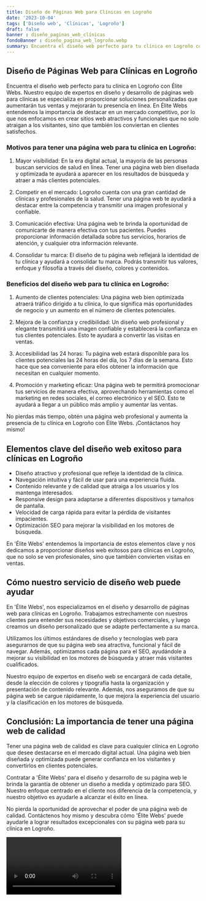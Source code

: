 ```yaml
---
title: Diseño de Páginas Web para Clínicas en Logroño
date: '2023-10-04'
tags: ['Diseño web', 'Clínicas', 'Logroño']
draft: false
banner : diseño_paginas_web_clínicas
fondoBanner : diseño_pagina_web_logroño.webp
summary: Encuentra el diseño web perfecto para tu clínica en Logroño con Élite Webs. Nuestro equipo de expertos en diseño y desarrollo de páginas web para clínicas se especializa en proporcionar soluciones personalizadas que aumentarán tus ventas y mejorarán tu presencia en línea. En Élite Webs entendemos la importancia de destacar en un mercado competitivo, por lo que nos enfocamos en crear sitios web atractivos y funcionales que no solo atraigan a los visitantes, sino que también los conviertan en clientes satisfechos.
---
```


## Diseño de Páginas Web para Clínicas en Logroño

Encuentra el diseño web perfecto para tu clínica en Logroño con Élite Webs. Nuestro equipo de expertos en diseño y desarrollo de páginas web para clínicas se especializa en proporcionar soluciones personalizadas que aumentarán tus ventas y mejorarán tu presencia en línea. En Élite Webs entendemos la importancia de destacar en un mercado competitivo, por lo que nos enfocamos en crear sitios web atractivos y funcionales que no solo atraigan a los visitantes, sino que también los conviertan en clientes satisfechos.

### Motivos para tener una página web para tu clínica en Logroño:

1. Mayor visibilidad: En la era digital actual, la mayoría de las personas buscan servicios de salud en línea. Tener una página web bien diseñada y optimizada te ayudará a aparecer en los resultados de búsqueda y atraer a más clientes potenciales.

2. Competir en el mercado: Logroño cuenta con una gran cantidad de clínicas y profesionales de la salud. Tener una página web te ayudará a destacar entre la competencia y transmitir una imagen profesional y confiable.

3. Comunicación efectiva: Una página web te brinda la oportunidad de comunicarte de manera efectiva con tus pacientes. Puedes proporcionar información detallada sobre tus servicios, horarios de atención, y cualquier otra información relevante.

4. Consolidar tu marca: El diseño de tu página web reflejará la identidad de tu clínica y ayudará a consolidar tu marca. Podrás transmitir tus valores, enfoque y filosofía a través del diseño, colores y contenidos.

### Beneficios del diseño web para tu clínica en Logroño:

1. Aumento de clientes potenciales: Una página web bien optimizada atraerá tráfico dirigido a tu clínica, lo que significa más oportunidades de negocio y un aumento en el número de clientes potenciales.

2. Mejora de la confianza y credibilidad: Un diseño web profesional y elegante transmitirá una imagen confiable y establecerá la confianza en tus clientes potenciales. Esto te ayudará a convertir las visitas en ventas.

3. Accesibilidad las 24 horas: Tu página web estará disponible para los clientes potenciales las 24 horas del día, los 7 días de la semana. Esto hace que sea conveniente para ellos obtener la información que necesitan en cualquier momento.

4. Promoción y marketing eficaz: Una página web te permitirá promocionar tus servicios de manera efectiva, aprovechando herramientas como el marketing en redes sociales, el correo electrónico y el SEO. Esto te ayudará a llegar a un público más amplio y aumentar las ventas.

No pierdas más tiempo, obtén una página web profesional y aumenta la presencia de tu clínica en Logroño con Élite Webs. ¡Contáctanos hoy mismo!

<GifSeo />

<Cta />

## Elementos clave del diseño web exitoso para clínicas en Logroño

- Diseño atractivo y profesional que refleje la identidad de la clínica.
- Navegación intuitiva y fácil de usar para una experiencia fluida.
- Contenido relevante y de calidad que atraiga a los usuarios y los mantenga interesados.
- Responsive design para adaptarse a diferentes dispositivos y tamaños de pantalla.
- Velocidad de carga rápida para evitar la pérdida de visitantes impacientes.
- Optimización SEO para mejorar la visibilidad en los motores de búsqueda.

En 'Élite Webs' entendemos la importancia de estos elementos clave y nos dedicamos a proporcionar diseños web exitosos para clínicas en Logroño, que no solo se ven profesionales, sino que también convierten visitas en ventas.

## Cómo nuestro servicio de diseño web puede ayudar

En 'Élite Webs', nos especializamos en el diseño y desarrollo de páginas web para clínicas en Logroño. Trabajamos estrechamente con nuestros clientes para entender sus necesidades y objetivos comerciales, y luego creamos un diseño personalizado que se adapte perfectamente a su marca.

Utilizamos los últimos estándares de diseño y tecnologías web para asegurarnos de que su página web sea atractiva, funcional y fácil de navegar. Además, optimizamos cada página para el SEO, ayudándole a mejorar su visibilidad en los motores de búsqueda y atraer más visitantes cualificados.

Nuestro equipo de expertos en diseño web se encargará de cada detalle, desde la elección de colores y tipografía hasta la organización y presentación de contenido relevante. Además, nos aseguramos de que su página web se cargue rápidamente, lo que mejora la experiencia del usuario y la clasificación en los motores de búsqueda.

## Conclusión: La importancia de tener una página web de calidad

Tener una página web de calidad es clave para cualquier clínica en Logroño que desee destacarse en el mercado digital actual. Una página web bien diseñada y optimizada puede generar confianza en los visitantes y convertirlos en clientes potenciales.

Contratar a 'Élite Webs' para el diseño y desarrollo de su página web le brinda la garantía de obtener un diseño a medida y optimizado para SEO. Nuestro enfoque centrado en el cliente nos diferencia de la competencia, y nuestro objetivo es ayudarle a alcanzar el éxito en línea.

No pierda la oportunidad de aprovechar el poder de una página web de calidad. Contáctenos hoy mismo y descubra cómo 'Élite Webs' puede ayudarle a lograr resultados excepcionales con su página web para su clínica en Logroño.

<Video />

<CtaBot job='Clínicas' city='Logroño'/>

<Gmaps query='Logroño+españa+maps' />